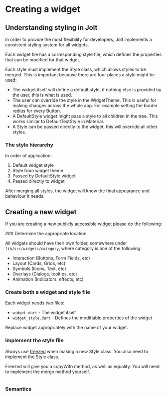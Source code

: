 

# Creating a widget

## Understanding styling in Jolt

In order to provide the most flexibility for developers, Jolt implements a consistent styling system for all widgets.

Each widget file has a corresponding style file, which defines the properties that can be modified for that widget.

Each style must implement the Style class, which allows styles to be merged. This is important because there are four places a style might be used:
- The widget itself will define a default style, if nothing else is provided by the user, this is what is used.
- The user can override the style in the WidgetTheme. This is useful for making changes across the whole app. For example setting the border radius for every Button.
- A DefaultStyle widget might pass a style to all children in the tree. This works similar to DefaultTextStyle in Material.
- A Style can be passed directly to the widget, this will override all other styles.

### The style hierarchy

In order of application:
1. Default widget style
2. Style from widget theme
3. Passed by DefaultStyle widget
4. Passed directly to widget

After merging all styles, the widget will know the final appearance and behaviour it needs.


## Creating a new widget

If you are creating a new publicly accessible widget please do the following:

<Steps>
### Determine the appropriate location

All widgets should have their own folder, somewhere under `lib/src/widgets/category`, where category is one of the following:
- Interaction (Buttons, Form Fields, etc)
- Layout (Cards, Grids, etc)
- Symbols (Icons, Text, etc)
- Overlays (Dialogs, tooltips, etc)
- Animation (Indicators, effects, etc)

### Create both a widget and style file

Each widget needs two files:
 - `widget.dart` - The widget itself
 - `widget_style.dart` - Defines the modifiable properties of the widget

Replace widget appropriately with the name of your widget.

### Implement the style file

Always use [freezed](https://pub.dev/packages/freezed) when making a new Style class. You also need to implement the Style class.

Freezed will give you a copyWith method, as well as equality. You will need to implement the merge method yourself.

``` dart filename="widget_style.dart"

```

### Semantics

</Steps>
